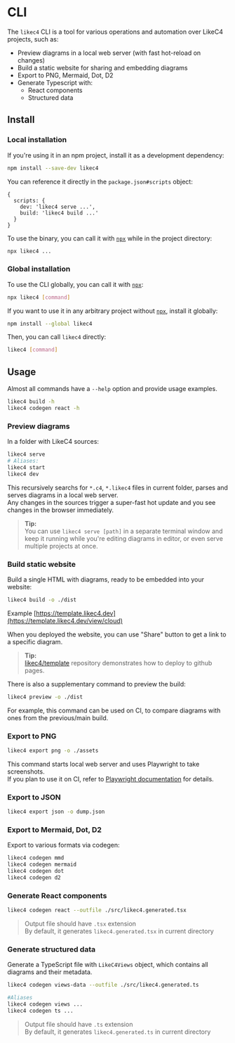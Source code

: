 
# CLI

The `likec4` CLI is a tool for various operations and automation over LikeC4 projects, such as:

- Preview diagrams in a local web server (with fast hot-reload on changes)
- Build a static website for sharing and embedding diagrams
- Export to PNG, Mermaid, Dot, D2
- Generate Typescript with: 
  - React components
  - Structured data


## Install

### Local installation

If you're using it in an npm project, install it as a development dependency:

```sh npm2yarn
npm install --save-dev likec4
```

You can reference it directly in the `package.json#scripts` object:

```json5
{
  scripts: {
    dev: 'likec4 serve ...',
    build: 'likec4 build ...'
  }
}
```

To use the binary, you can call it with [`npx`](https://docs.npmjs.com/cli/v10/commands/npx) while in the project directory:

```sh
npx likec4 ...
```

### Global installation

To use the CLI globally, you can call it with [`npx`](https://docs.npmjs.com/cli/v10/commands/npx):

```sh
npx likec4 [command]
```

If you want to use it in any arbitrary project without [`npx`](https://docs.npmjs.com/cli/v10/commands/npx), install it globally:

```sh npm2yarn
npm install --global likec4
```

Then, you can call `likec4` directly:

```sh
likec4 [command]
```

## Usage

Almost all commands have a `--help` option and provide usage examples.

```sh
likec4 build -h
likec4 codegen react -h
```

### Preview diagrams

In a folder with LikeC4 sources:

```sh
likec4 serve
# Aliases:
likec4 start
likec4 dev
```

This recursively searchs for `*.c4`, `*.likec4` files in current folder, parses and serves diagrams in a local web server.  
Any changes in the sources trigger a super-fast hot update and you see changes in the browser immediately.

> **Tip:**  
> You can use `likec4 serve [path]` in a separate terminal window and keep it running while you're editing diagrams in editor, or even serve multiple projects at once.

### Build static website

Build a single HTML with diagrams, ready to be embedded into your website:

```sh
likec4 build -o ./dist
```

Example [https://template.likec4.dev](https://template.likec4.dev/view/cloud)

When you deployed the website, you can use "Share" button to get a link to a specific diagram.

> **Tip:**  
> [likec4/template](https://github.com/likec4/template) repository demonstrates how to deploy to github pages.

There is also a supplementary command to preview the build:

```sh
likec4 preview -o ./dist
```

For example, this command can be used on CI, to compare diagrams with ones from the previous/main build.

### Export to PNG

```sh
likec4 export png -o ./assets
```

This command starts local web server and uses Playwright to take screenshots.  
If you plan to use it on CI, refer to [Playwright documentation](https://playwright.dev/docs/ci) for details.

### Export to JSON

```sh
likec4 export json -o dump.json
```

### Export to Mermaid, Dot, D2

Export to various formats via codegen:

```sh
likec4 codegen mmd
likec4 codegen mermaid
likec4 codegen dot
likec4 codegen d2
```

### Generate React components

```sh
likec4 codegen react --outfile ./src/likec4.generated.tsx
```

> Output file should have `.tsx` extension  
> By default, it generates `likec4.generated.tsx` in current directory

### Generate structured data

Generate a TypeScript file with `LikeC4Views` object, which contains all diagrams and their metadata.

```sh
likec4 codegen views-data --outfile ./src/likec4.generated.ts

#Aliases
likec4 codegen views ...
likec4 codegen ts ...
```

> Output file should have `.ts` extension  
> By default, it generates `likec4.generated.ts` in current directory
